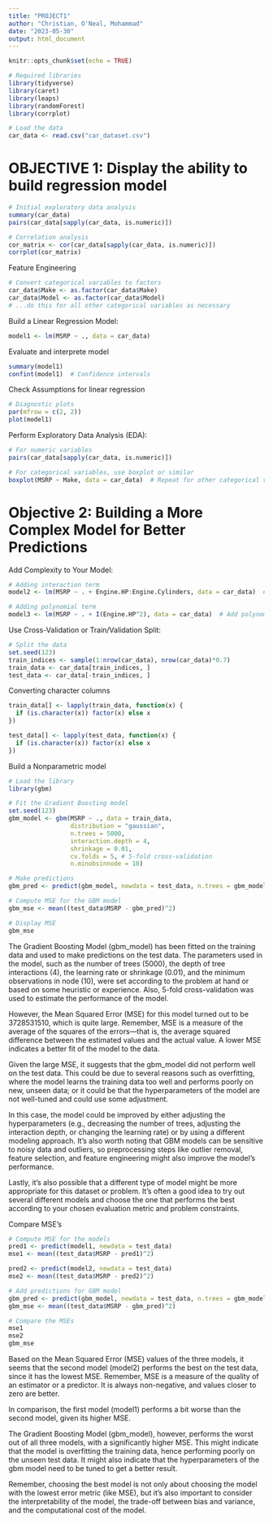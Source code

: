```yaml
---
title: "PROJECT1"
author: "Christian, O'Neal, Mohammad"
date: "2023-05-30"
output: html_document
---
```


```r
knitr::opts_chunk$set(echo = TRUE)
```

```r
# Required libraries
library(tidyverse) 
library(caret) 
library(leaps)
library(randomForest)
library(corrplot)
```

```r
# Load the data
car_data <- read.csv("car_dataset.csv")
```

# OBJECTIVE 1: Display the ability to build regression model

```r
# Initial exploratory data analysis
summary(car_data)
pairs(car_data[sapply(car_data, is.numeric)])
```

```r
# Correlation analysis
cor_matrix <- cor(car_data[sapply(car_data, is.numeric)])
corrplot(cor_matrix)
```
Feature Engineering
```r
# Convert categorical variables to factors
car_data$Make <- as.factor(car_data$Make)
car_data$Model <- as.factor(car_data$Model)
# ...do this for all other categorical variables as necessary
```

Build a Linear Regression Model:
```r
model1 <- lm(MSRP ~ ., data = car_data)
```

Evaluate and interprete model
```r
summary(model1)
confint(model1)  # Confidence intervals
```
Check Assumptions for linear regression
```r
# Diagnostic plots
par(mfrow = c(2, 2))
plot(model1)
```

Perform Exploratory Data Analysis (EDA):
```r
# For numeric variables
pairs(car_data[sapply(car_data, is.numeric)])

# For categorical variables, use boxplot or similar
boxplot(MSRP ~ Make, data = car_data)  # Repeat for other categorical variables
```


# Objective 2: Building a More Complex Model for Better Predictions
Add Complexity to Your Model:
```r
# Adding interaction term
model2 <- lm(MSRP ~ . + Engine.HP:Engine.Cylinders, data = car_data)  # Just an example, add interactions that make sense

# Adding polynomial term
model3 <- lm(MSRP ~ . + I(Engine.HP^2), data = car_data)  # Add polynomials that make sense
```

Use Cross-Validation or Train/Validation Split:
```r
# Split the data
set.seed(123)
train_indices <- sample(1:nrow(car_data), nrow(car_data)*0.7)
train_data <- car_data[train_indices, ]
test_data <- car_data[-train_indices, ]
```



Converting character columns
```r
train_data[] <- lapply(train_data, function(x) {
  if (is.character(x)) factor(x) else x
})

test_data[] <- lapply(test_data, function(x) {
  if (is.character(x)) factor(x) else x
})
```

Build a Nonparametric model
```r
# Load the library
library(gbm)

# Fit the Gradient Boosting model
set.seed(123)
gbm_model <- gbm(MSRP ~ ., data = train_data,
                 distribution = "gaussian",
                 n.trees = 5000,
                 interaction.depth = 4,
                 shrinkage = 0.01,
                 cv.folds = 5, # 5-fold cross-validation
                 n.minobsinnode = 10)

# Make predictions
gbm_pred <- predict(gbm_model, newdata = test_data, n.trees = gbm_model$gbm.call$best.trees)

# Compute MSE for the GBM model
gbm_mse <- mean((test_data$MSRP - gbm_pred)^2)

# Display MSE
gbm_mse


```

The Gradient Boosting Model (gbm_model) has been fitted on the training data and used to make predictions on the test data. The parameters used in the model, such as the number of trees (5000), the depth of tree interactions (4), the learning rate or shrinkage (0.01), and the minimum observations in node (10), were set according to the problem at hand or based on some heuristic or experience. Also, 5-fold cross-validation was used to estimate the performance of the model.

However, the Mean Squared Error (MSE) for this model turned out to be 3728531510, which is quite large. Remember, MSE is a measure of the average of the squares of the errors—that is, the average squared difference between the estimated values and the actual value. A lower MSE indicates a better fit of the model to the data.

Given the large MSE, it suggests that the gbm_model did not perform well on the test data. This could be due to several reasons such as overfitting, where the model learns the training data too well and performs poorly on new, unseen data; or it could be that the hyperparameters of the model are not well-tuned and could use some adjustment.

In this case, the model could be improved by either adjusting the hyperparameters (e.g., decreasing the number of trees, adjusting the interaction depth, or changing the learning rate) or by using a different modeling approach. It's also worth noting that GBM models can be sensitive to noisy data and outliers, so preprocessing steps like outlier removal, feature selection, and feature engineering might also improve the model's performance.

Lastly, it's also possible that a different type of model might be more appropriate for this dataset or problem. It's often a good idea to try out several different models and choose the one that performs the best according to your chosen evaluation metric and problem constraints.

Compare MSE's
```r
# Compute MSE for the models
pred1 <- predict(model1, newdata = test_data)
mse1 <- mean((test_data$MSRP - pred1)^2)

pred2 <- predict(model2, newdata = test_data)
mse2 <- mean((test_data$MSRP - pred2)^2)

# Add predictions for GBM model
gbm_pred <- predict(gbm_model, newdata = test_data, n.trees = gbm_model$gbm.call$best.trees)
gbm_mse <- mean((test_data$MSRP - gbm_pred)^2)

# Compare the MSEs
mse1
mse2
gbm_mse

```
Based on the Mean Squared Error (MSE) values of the three models, it seems that the second model (model2) performs the best on the test data, since it has the lowest MSE. Remember, MSE is a measure of the quality of an estimator or a predictor. It is always non-negative, and values closer to zero are better.

In comparison, the first model (model1) performs a bit worse than the second model, given its higher MSE.

The Gradient Boosting Model (gbm_model), however, performs the worst out of all three models, with a significantly higher MSE. This might indicate that the model is overfitting the training data, hence performing poorly on the unseen test data. It might also indicate that the hyperparameters of the gbm model need to be tuned to get a better result.

Remember, choosing the best model is not only about choosing the model with the lowest error metric (like MSE), but it's also important to consider the interpretability of the model, the trade-off between bias and variance, and the computational cost of the model.
